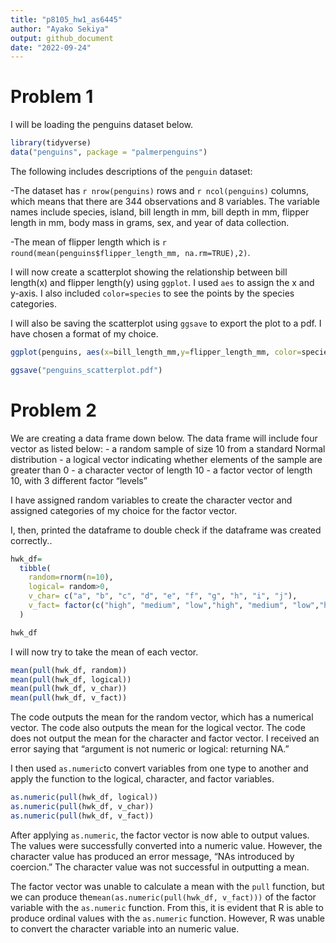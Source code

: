 ```yaml
---
title: "p8105_hw1_as6445"
author: "Ayako Sekiya"
output: github_document
date: "2022-09-24"
---
```


# Problem 1

I  will be loading the penguins dataset below. 

```r
library(tidyverse)
data("penguins", package = "palmerpenguins")
```

The following includes descriptions of the `penguin` dataset:

-The dataset has `r nrow(penguins)` rows and `r ncol(penguins)` columns, which means that there are 344 observations and 8 variables. The variable names include species, island, bill length in mm, bill depth in mm, flipper length in mm, body mass in grams, sex, and year of data collection. 

-The mean of flipper length which is `r round(mean(penguins$flipper_length_mm, na.rm=TRUE),2)`.


I will now create a scatterplot showing the relationship between bill length(x) and flipper length(y) using `ggplot`. I used `aes` to assign the x and y-axis. I also included `color=species` to see the points by the species categories. 

I will also be saving the scatterplot using `ggsave` to export the plot to a pdf. I have chosen a format of my choice.

```r
ggplot(penguins, aes(x=bill_length_mm,y=flipper_length_mm, color=species))+geom_point()

ggsave("penguins_scatterplot.pdf")
```

# Problem 2

We are creating a data frame down below. The data frame will include four vector as listed below:
  - a random sample of size 10 from a standard Normal distribution
  - a logical vector indicating whether elements of the sample are greater than 0
  - a character vector of length 10
  - a factor vector of length 10, with 3 different factor “levels”

I have assigned random variables to create the character vector and assigned categories of my choice for the factor vector. 

I, then, printed the dataframe to double check if the dataframe was created correctly..

```r
hwk_df=
  tibble(
    random=rnorm(n=10),
    logical= random>0,
    v_char= c("a", "b", "c", "d", "e", "f", "g", "h", "i", "j"),
    v_fact= factor(c("high", "medium", "low","high", "medium", "low","high", "medium", "low","high" ))
  )

hwk_df
```

I will now try to take the mean of each vector. 

```r
mean(pull(hwk_df, random))
mean(pull(hwk_df, logical))
mean(pull(hwk_df, v_char))
mean(pull(hwk_df, v_fact))
```
The code outputs the mean for the random vector, which has a numerical vector. The code also outputs the mean for the logical vector. The code does not output the mean for the character and factor vector. I received an error saying that "argument is not numeric or logical: returning NA."

I then used `as.numeric`to convert variables from one type to another and apply the function to the logical, character, and factor variables. 

```r
as.numeric(pull(hwk_df, logical))
as.numeric(pull(hwk_df, v_char))
as.numeric(pull(hwk_df, v_fact))
```

After applying `as.numeric`, the factor vector is now able to output values. The values were successfully converted into a numeric value. However, the character value has produced an error message, "NAs introduced by coercion." The character value was not successful in outputting a mean.

The factor vector was unable to calculate a mean with the `pull` function, but we can produce the`mean(as.numeric(pull(hwk_df, v_fact)))` of the factor variable with the `as.numeric` function. From this, it is evident that R is able to produce ordinal values with the `as.numeric` function. However, R was unable to convert the  character variable into an numeric value. 
